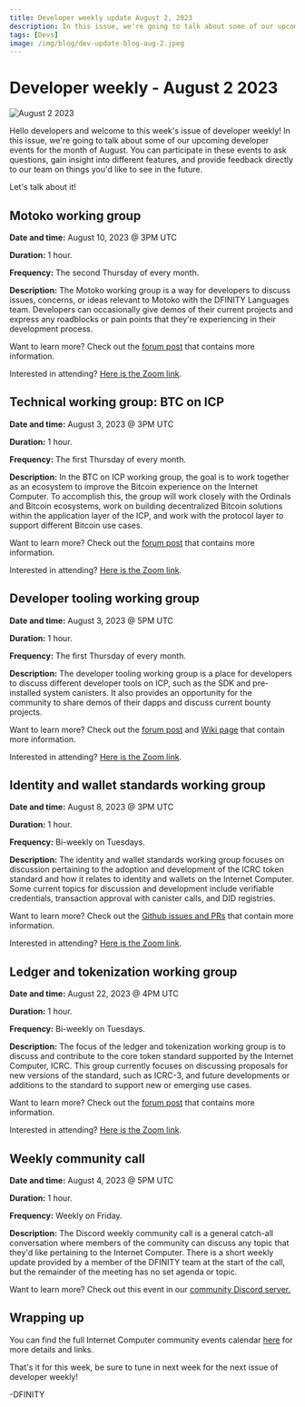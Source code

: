 ```yaml
---
title: Developer weekly update August 2, 2023
description: In this issue, we're going to talk about some of our upcoming developer events for the month of August. You can participate in these events to ask questions, gain insight into different features, and provide feedback directly to our team on things you'd like to see in the future.
tags: [Devs]
image: /img/blog/dev-update-blog-aug-2.jpeg
---
```


# Developer weekly - August 2 2023

![August 2 2023](../../static/img/blog/dev-update-blog-aug-2.jpeg)

Hello developers and welcome to this week's issue of developer weekly! In this issue, we're going to talk about some of our upcoming developer events for the month of August. You can participate in these events to ask questions, gain insight into different features, and provide feedback directly to our team on things you'd like to see in the future.

Let's talk about it!

## Motoko working group

**Date and time:** August 10, 2023 @ 3PM UTC

**Duration:** 1 hour.

**Frequency:** The second Thursday of every month.

**Description:** The Motoko working group is a way for developers to discuss issues, concerns, or ideas relevant to Motoko with the DFINITY Languages team. Developers can occasionally give demos of their current projects and express any roadblocks or pain points that they're experiencing in their development process.

Want to learn more? Check out the [forum post](https://forum.dfinity.org/t/motoko-developer-working-group/20488) that contains more information.

Interested in attending? [Here is the Zoom link](https://dfinity.zoom.us/j/97118754835?pwd%3DWFZiUVcyQ0tqOHlrajFUa0dpRTc3Zz09).

## Technical working group: BTC on ICP

**Date and time:** August 3, 2023 @ 3PM UTC

**Duration:** 1 hour.

**Frequency:** The first Thursday of every month.

**Description:** In the BTC on ICP working group, the goal is to work together as an ecosystem to improve the Bitcoin experience on the Internet Computer. To accomplish this, the group will work closely with the Ordinals and Bitcoin ecosystems, work on building decentralized Bitcoin solutions within the application layer of the ICP, and work with the protocol layer to support different Bitcoin use cases.

Want to learn more? Check out the [forum post](https://forum.dfinity.org/t/technical-working-group-btc-on-icp/21225) that contains more information.

Interested in attending? [Here is the Zoom link](https://dfinity.zoom.us/j/96908162000?pwd=UXc5bFowMXZqTXgwOW9zZFk4TkNNUT09).

## Developer tooling working group

**Date and time:** August 3, 2023 @ 5PM UTC

**Duration:** 1 hour.

**Frequency:** The first Thursday of every month.

**Description:** The developer tooling working group is a place for developers to discuss different developer tools on ICP, such as the SDK and pre-installed system canisters. It also provides an opportunity for the community to share demos of their dapps and discuss current bounty projects.

Want to learn more? Check out the [forum post](https://forum.dfinity.org/t/technical-working-group-developer-tooling/11941) and [Wiki page](https://wiki.internetcomputer.org/wiki/Developer_Tooling) that contain more information.

Interested in attending? [Here is the Zoom link](https://dfinity.zoom.us/j/98865672859?pwd=UXorcDNQQzl3Tk5rVTVmRW5lYXdEQT09).

## Identity and wallet standards working group

**Date and time:** August 8, 2023 @ 3PM UTC

**Duration:** 1 hour.

**Frequency:** Bi-weekly on Tuesdays.

**Description:**  The identity and wallet standards working group focuses on discussion pertaining to the adoption and development of the ICRC token standard and how it relates to identity and wallets on the Internet Computer. Some current topics for discussion and development include verifiable credentials, transaction approval with canister calls, and DID registries.

Want to learn more? Check out the [Github issues and PRs](https://github.com/dfinity/wg-identity-authentication) that contain more information.

Interested in attending? [Here is the Zoom link](https://dfinity.zoom.us/j/99119049293?pwd=ZUZ0eGZJN3FHK1RzWkpTZUJoNUd0dz09).

## Ledger and tokenization working group

**Date and time:** August 22, 2023 @ 4PM UTC

**Duration:** 1 hour.

**Frequency:** Bi-weekly on Tuesdays.

**Description:** The focus of the ledger and tokenization working group is to discuss and contribute to the core token standard supported by the Internet Computer, ICRC. This group currently focuses on discussing proposals for new versions of the standard, such as ICRC-3, and future developments or additions to the standard to support new or emerging use cases.

Want to learn more? Check out the [forum post](https://forum.dfinity.org/t/announcing-token-standard-as-topic-of-the-first-meeting-of-the-ledger-tokenization-working-group/11925) that contains more information.

Interested in attending? [Here is the Zoom link](https://dfinity.zoom.us/j/99093158767?pwd=NEhFdk9yemtmT2NoYW1Ta2VWM2VzZz09).

## Weekly community call

**Date and time:** August 4, 2023 @ 5PM UTC

**Duration:** 1 hour.

**Frequency:** Weekly on Friday.

**Description:** The Discord weekly community call is a general catch-all conversation where members of the community can discuss any topic that they'd like pertaining to the Internet Computer. There is a short weekly update provided by a member of the DFINITY team at the start of the call, but the remainder of the meeting has no set agenda or topic.

Want to learn more? Check out this event in our [community Discord server.](https://discord.gg/9Ptz48GZ?event=1135913036465573908)

## Wrapping up

You can find the full Internet Computer community events calendar [here](https://calendar.google.com/calendar/u/0/embed?src=c_cgoeq917rpeap7vse3is1hl310@group.calendar.google.com&ctz=Europe/Zurich) for more details and links.

That's it for this week, be sure to tune in next week for the next issue of developer weekly!

-DFINITY

